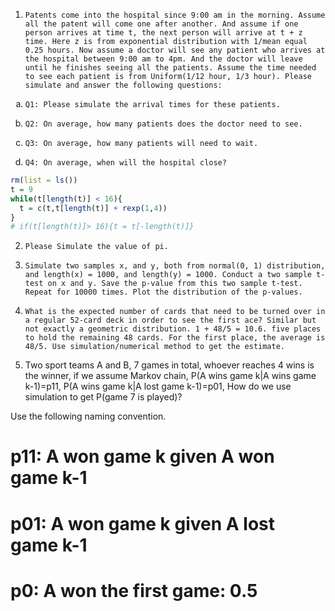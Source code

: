 1.     Patents come into the hospital since 9:00 am in the morning. Assume all the patent will come one after another. And assume if one person arrives at time t, the next person will arrive at t + z time. Here z is from exponential distribution with 1/mean equal 0.25 hours. Now assume a doctor will see any patient who arrives at the hospital between 9:00 am to 4pm. And the doctor will leave until he finishes seeing all the patients. Assume the time needed to see each patient is from Uniform(1/12 hour, 1/3 hour). Please simulate and answer the following questions:
a.     Q1: Please simulate the arrival times for these patients.
b.     Q2: On average, how many patients does the doctor need to see.
c.     Q3: On average, how many patients will need to wait.
d.     Q4: On average, when will the hospital close?

```r
rm(list = ls())
t = 9
while(t[length(t)] < 16){
  t = c(t,t[length(t)] + rexp(1,4))
}
# if(t[length(t)]> 16){t = t[-length(t)]}


```

2.     Please Simulate the value of pi.

 
3.     Simulate two samples x, and y, both from normal(0, 1) distribution, and length(x) = 1000, and length(y) = 1000. Conduct a two sample t-test on x and y. Save the p-value from this two sample t-test. Repeat for 10000 times. Plot the distribution of the p-values.
 
4.     What is the expected number of cards that need to be turned over in a regular 52-card deck in order to see the first ace? Similar but not exactly a geometric distribution. 1 + 48/5 = 10.6. five places to hold the remaining 48 cards. For the first place, the average is 48/5. Use simulation/numerical method to get the estimate.
 
5. Two sport teams A and B, 7 games in total, whoever reaches 4 wins is the winner, if we assume Markov chain, P(A wins game k|A wins game k-1)=p11,  P(A wins game k|A lost game k-1)=p01, How do we use simulation to get P(game 7 is played)?

Use the following naming convention. 

# p11: A won game k given A won game k-1
# p01: A won game k given A lost game k-1 
# p0: A won the first game: 0.5

